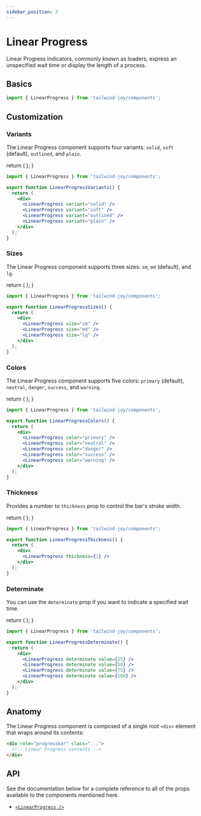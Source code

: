 ```yaml
---
sidebar_position: 3
---
```


# Linear Progress

<AvailableFrom version="0.2.0" />

Linear Progress indicators, commonly known as loaders, express an unspecified wait time or display the length of a process.

## Basics

```jsx
import { LinearProgress } from 'tailwind-joy/components';
```

## Customization

### Variants

The Linear Progress component supports four variants: `solid`, `soft` (default), `outlined`, and `plain`.

  return (
    <DisplayStand className="flex-col items-stretch">
      <LinearProgress variant="solid" />
      <LinearProgress variant="soft" />
      <LinearProgress variant="outlined" />
      <LinearProgress variant="plain" />
    </DisplayStand>
  );
}

<LinearProgressVariants />

```jsx
import { LinearProgress } from 'tailwind-joy/components';

export function LinearProgressVariants() {
  return (
    <div>
      <LinearProgress variant="solid" />
      <LinearProgress variant="soft" />
      <LinearProgress variant="outlined" />
      <LinearProgress variant="plain" />
    </div>
  );
}
```

### Sizes

The Linear Progress component supports three sizes: `sm`, `md` (default), and `lg`.

  return (
    <DisplayStand className="flex-col items-stretch">
      <LinearProgress size="sm" />
      <LinearProgress size="md" />
      <LinearProgress size="lg" />
    </DisplayStand>
  );
}

<LinearProgressSizes />

```jsx
import { LinearProgress } from 'tailwind-joy/components';

export function LinearProgressSizes() {
  return (
    <div>
      <LinearProgress size="sm" />
      <LinearProgress size="md" />
      <LinearProgress size="lg" />
    </div>
  );
}
```

### Colors

The Linear Progress component supports five colors: `primary` (default), `neutral`, `danger`, `success`, and `warning`.

  return (
    <DisplayStand className="flex-col items-stretch">
      <LinearProgress color="primary" />
      <LinearProgress color="neutral" />
      <LinearProgress color="danger" />
      <LinearProgress color="success" />
      <LinearProgress color="warning" />
    </DisplayStand>
  );
}

<LinearProgressColors />

```jsx
import { LinearProgress } from 'tailwind-joy/components';

export function LinearProgressColors() {
  return (
    <div>
      <LinearProgress color="primary" />
      <LinearProgress color="neutral" />
      <LinearProgress color="danger" />
      <LinearProgress color="success" />
      <LinearProgress color="warning" />
    </div>
  );
}
```

### Thickness

Provides a number to `thickness` prop to control the bar's stroke width.

  return (
    <DisplayStand className="flex-col items-stretch">
      <LinearProgress thickness={1} />
    </DisplayStand>
  );
}

<LinearProgressThickness />

```jsx
import { LinearProgress } from 'tailwind-joy/components';

export function LinearProgressThickness() {
  return (
    <div>
      <LinearProgress thickness={1} />
    </div>
  );
}
```

### Determinate

You can use the `determinate` prop if you want to indicate a specified wait time.

  return (
    <DisplayStand className="flex-col items-stretch">
      <LinearProgress determinate value={25} />
      <LinearProgress determinate value={50} />
      <LinearProgress determinate value={75} />
      <LinearProgress determinate value={100} />
    </DisplayStand>
  );
}

<LinearProgressDeterminate />

```jsx
import { LinearProgress } from 'tailwind-joy/components';

export function LinearProgressDeterminate() {
  return (
    <div>
      <LinearProgress determinate value={25} />
      <LinearProgress determinate value={50} />
      <LinearProgress determinate value={75} />
      <LinearProgress determinate value={100} />
    </div>
  );
}
```

## Anatomy

The Linear Progress component is composed of a single root `<div>` element that wraps around its contents:

```html
<div role="progressbar" class="...">
  <!-- Linear Progress contents -->
</div>
```

## API

See the documentation below for a complete reference to all of the props available to the components mentioned here.

- [`<LinearProgress />`](../apis/linear-progress)
